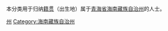 {{Catnav|頁面分類|各種主題的頁面分類|依中国各省来作的分类|各地中国人|青海人}}
{{Catnav|頁面分類|人物|各國人物|中国人|各地中国人|青海人}}

本分类用于归纳[[籍贯|籍贯]]（出生地）属于[[青海省|青海省]][[海南藏族自治州|海南藏族自治州]]的人士。

[[Category:青海人|州]]
[[Category:海南藏族自治州|Category:海南藏族自治州]]